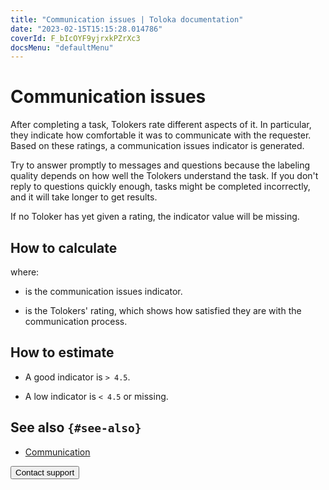 ```yaml
---
title: "Communication issues | Toloka documentation"
date: "2023-02-15T15:15:28.014786"
coverId: F_bIcOYF9yjrxkPZrXc3
docsMenu: "defaultMenu"
---
```



# Communication issues

After completing a task, Tolokers rate different aspects of it. In particular, they indicate how comfortable it was to communicate with the requester. Based on these ratings, a communication issues indicator is generated.

Try to answer promptly to messages and questions because the labeling quality depends on how well the Tolokers understand the task. If you don't reply to questions quickly enough, tasks might be completed incorrectly, and it will take longer to get results.

<Note mode="note" title="Note">

If no Toloker has yet given a rating, the indicator value will be missing.

</Note>

## How to calculate

<Formula withoutContainer={true} content="$Q_{i} = {CSI}$"/>

where:

- <Formula withoutContainer={true} content="$Q_{i}$"/> is the communication issues indicator.

- <Formula withoutContainer={true} content="$CSI$"/> is the Tolokers' rating, which shows how satisfied they are with the communication process.

## How to estimate

- A good indicator is `> 4.5`.

- A low indicator is `< 4.5` or missing.

## See also `{#see-also}`

- [Communication](/docs/guide/messaging)

<Button view="defaultInverse" size="l" type="link" url="/docs/guide/troubleshooting/support?form-source=guide-efficiency-metrics-communication">Contact support</Button>
